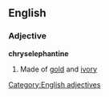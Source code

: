 ==English==
===Adjective===
'''chryselephantine'''
#Made of [[gold]] and [[ivory]]
[[Category:English adjectives]]